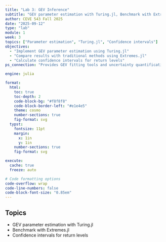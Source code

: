 ```yaml
---
title: "Lab 3: GEV Inference"
subtitle: "GEV parameter estimation with Turing.jl, Benchmark with Extremes.jl, Confidence intervals for return levels"
author: CEVE 543 Fall 2025
date: "2025-09-12"
type: "lab"
module: 1
week: 3
topics: ["Parameter estimation", "Turing.jl", "Confidence intervals"]
objectives:
  - "Implement GEV parameter estimation using Turing.jl"
  - "Compare results with traditional methods using Extremes.jl"
  - "Calculate confidence intervals for return levels"
ps_connection: "Provides GEV fitting tools and uncertainty quantification for PS1 Task 1"

engine: julia

format:
  html:
    toc: true
    toc-depth: 2
    code-block-bg: "#f8f8f8"
    code-block-border-left: "#e1e4e5"
    theme: cosmo
    number-sections: true
    fig-format: svg
  typst:
    fontsize: 11pt
    margin: 
      x: 1in
      y: 1in
    number-sections: true
    fig-format: svg

execute: 
  cache: true
  freeze: auto

# Code formatting options
code-overflow: wrap
code-line-numbers: false
code-block-font-size: "0.85em"
---
```


## Topics

- GEV parameter estimation with Turing.jl
- Benchmark with Extremes.jl
- Confidence intervals for return levels

